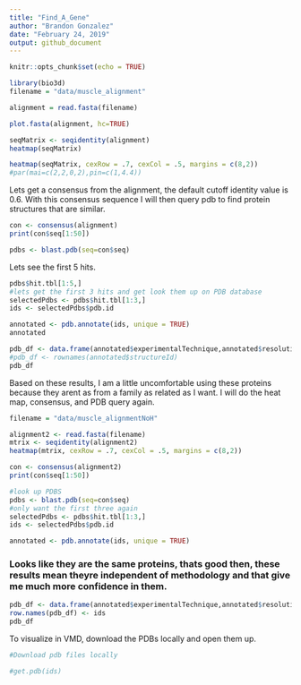```yaml
---
title: "Find_A_Gene"
author: "Brandon Gonzalez"
date: "February 24, 2019"
output: github_document
---
```


```r
knitr::opts_chunk$set(echo = TRUE)
```


```r
library(bio3d)
filename = "data/muscle_alignment"
```

```r
alignment = read.fasta(filename)

```


```r
plot.fasta(alignment, hc=TRUE)
```

```r
seqMatrix <- seqidentity(alignment)
heatmap(seqMatrix)
```

```r
heatmap(seqMatrix, cexRow = .7, cexCol = .5, margins = c(8,2))
#par(mai=c(2,2,0,2),pin=c(1,4.4))

```


Lets get a consensus from the alignment, the default cutoff identity value is 0.6.
With this consensus sequence I will then query pdb to find protein structures that are similar. 
```r
con <- consensus(alignment)
print(con$seq[1:50])
```

```r
pdbs <- blast.pdb(seq=con$seq)

```
Lets see the first 5 hits.
```r
pdbs$hit.tbl[1:5,]
#lets get the first 3 hits and get look them up on PDB database
selectedPdbs <- pdbs$hit.tbl[1:3,]
ids <- selectedPdbs$pdb.id
```

```r
annotated <- pdb.annotate(ids, unique = TRUE)
annotated
```
```r
pdb_df <- data.frame(annotated$experimentalTechnique,annotated$resolution, annotated$source, selectedPdbs$evalue, selectedPdbs$identity)
#pdb_df <- rownames(annotated$structureId)
pdb_df
```

Based on these results, I am a little  uncomfortable using these proteins because they arent as from a family as related as I want. I will do the heat map, consensus, and PDB query again.

```r
filename = "data/muscle_alignmentNoH"

alignment2 <- read.fasta(filename)
mtrix <- seqidentity(alignment2)
heatmap(mtrix, cexRow = .7, cexCol = .5, margins = c(8,2))
```
```r
con <- consensus(alignment2)
print(con$seq[1:50])
```

```r
#look up PDBS
pdbs <- blast.pdb(seq=con$seq)
#only want the first three again
selectedPdbs <- pdbs$hit.tbl[1:3,]
ids <- selectedPdbs$pdb.id

annotated <- pdb.annotate(ids, unique = TRUE)

```

### Looks like they are the same proteins, thats good then, these results mean theyre independent of methodology and that give me much more confidence in them.

```r
pdb_df <- data.frame(annotated$experimentalTechnique,annotated$resolution, annotated$source, selectedPdbs$evalue, selectedPdbs$identity)
row.names(pdb_df) <- ids
pdb_df
```
To visualize in VMD, download the PDBs locally and open them up.

```r
#Download pdb files locally

#get.pdb(ids)
```

```r

```

